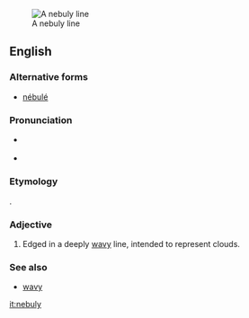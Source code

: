 [[Image:Araldiz Manno 221Q.png|thumb|A nebuly line]]
==English==

===Alternative forms===
* [[nébulé]]

===Pronunciation===
* {{a|RP|US}} {{IPA|/ˈnɛbjʊli/}}
* {{audio|en-us-nebuly.ogg|Audio (US)}}

===Etymology===
{{etyl|fr|en}} {{term|nébulé|lang=fr}}.

===Adjective===
{{en-adj|-}}

# {{heraldry}} Edged in a deeply [[wavy]] line, intended to represent clouds.

===See also===
* [[wavy]]

[[it:nebuly]]